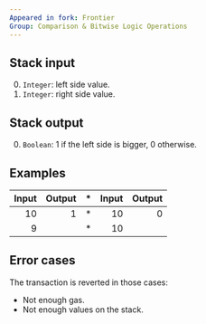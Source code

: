 ```yaml
---
Appeared in fork: Frontier
Group: Comparison & Bitwise Logic Operations
---
```


## Stack input

0. `Integer`: left side value.
1. `Integer`: right side value.

## Stack output

0. `Boolean`: 1 if the left side is bigger, 0 otherwise.

## Examples

| Input | Output | * | Input | Output |
|------:|-------:|-|------:|-------:|
| 10 | 1 | * | 10 | 0 |
| 9 | | * | 10 | |

## Error cases

The transaction is reverted in those cases:
- Not enough gas.
- Not enough values on the stack.

